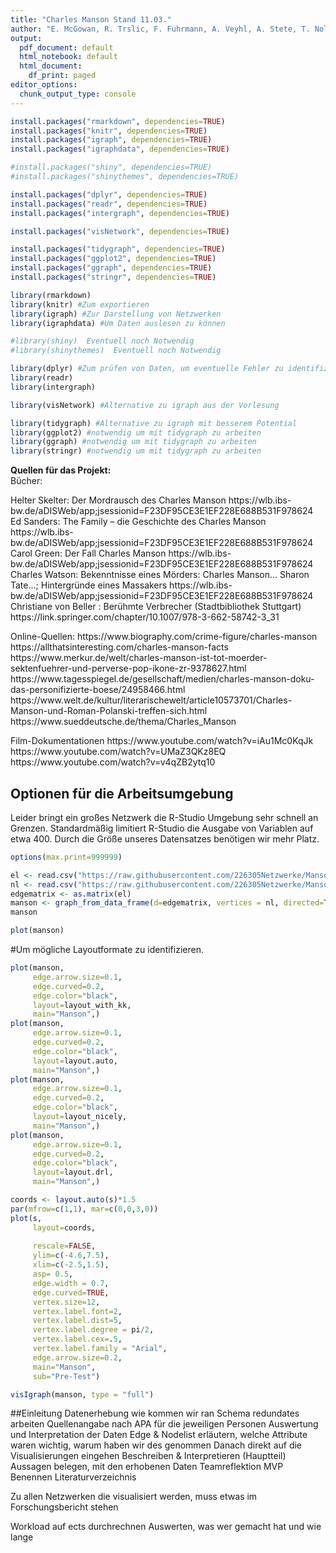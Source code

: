 ---
title: "Charles Manson Stand 11.03."
author: "E. McGowan, R. Trslic, F. Fuhrmann, A. Veyhl, A. Stete, T. Nolte"
output:
  pdf_document: default
  html_notebook: default
  html_document:
    df_print: paged
editor_options:
  chunk_output_type: console
---
```{r Installieren der Packages}
install.packages("rmarkdown", dependencies=TRUE)
install.packages("knitr", dependencies=TRUE)
install.packages("igraph", dependencies=TRUE)
install.packages("igraphdata", dependencies=TRUE)

#install.packages("shiny", dependencies=TRUE)
#install.packages("shinythemes", dependencies=TRUE)

install.packages("dplyr", dependencies=TRUE)
install.packages("readr", dependencies=TRUE)
install.packages("intergraph", dependencies=TRUE)

install.packages("visNetwork", dependencies=TRUE)

install.packages("tidygraph", dependencies=TRUE)
install.packages("ggplot2", dependencies=TRUE)
install.packages("ggraph", dependencies=TRUE)
install.packages("stringr", dependencies=TRUE)

```

```{r Initialisierung der Packages}
library(rmarkdown)
library(knitr) #Zum exportieren
library(igraph) #Zur Darstellung von Netzwerken
library(igraphdata) #Um Daten auslesen zu können

#library(shiny)  Eventuell noch Notwendig 
#library(shinythemes)  Eventuell noch Notwendig 

library(dplyr) #Zum prüfen von Daten, um eventuelle Fehler zu identifizieren
library(readr)
library(intergraph)

library(visNetwork) #Alternative zu igraph aus der Vorlesung

library(tidygraph) #Alternative zu igraph mit besserem Potential 
library(ggplot2) #notwendig um mit tidygraph zu arbeiten
library(ggraph) #notwendig um mit tidygraph zu arbeiten
library(stringr) #notwendig um mit tidygraph zu arbeiten
```


**Quellen für das Projekt:**  
Bücher:

Helter Skelter: Der Mordrausch des Charles Manson
https://wlb.ibs-bw.de/aDISWeb/app;jsessionid=F23DF95CE3E1EF228E688B531F978624
Ed Sanders: The Family – die Geschichte des Charles Manson 
https://wlb.ibs-bw.de/aDISWeb/app;jsessionid=F23DF95CE3E1EF228E688B531F978624
Carol Green: Der Fall Charles Manson 
https://wlb.ibs-bw.de/aDISWeb/app;jsessionid=F23DF95CE3E1EF228E688B531F978624
Charles Watson: Bekenntnisse eines Mörders: Charles Manson... Sharon Tate...; Hintergründe eines Massakers
https://wlb.ibs-bw.de/aDISWeb/app;jsessionid=F23DF95CE3E1EF228E688B531F978624
Christiane von Beller : Berühmte Verbrecher (Stadtbibliothek Stuttgart)
https://link.springer.com/chapter/10.1007/978-3-662-58742-3_31

Online-Quellen:
https://www.biography.com/crime-figure/charles-manson
https://allthatsinteresting.com/charles-manson-facts
https://www.merkur.de/welt/charles-manson-ist-tot-moerder-sektenfuehrer-und-perverse-pop-ikone-zr-9378627.html
https://www.tagesspiegel.de/gesellschaft/medien/charles-manson-doku-das-personifizierte-boese/24958466.html
https://www.welt.de/kultur/literarischewelt/article10573701/Charles-Manson-und-Roman-Polanski-treffen-sich.html
https://www.sueddeutsche.de/thema/Charles_Manson


Film-Dokumentationen
https://www.youtube.com/watch?v=iAu1Mc0KqJk
https://www.youtube.com/watch?v=UMaZ3QKz8EQ
https://www.youtube.com/watch?v=v4qZB2ytq10


## Optionen für die Arbeitsumgebung
Leider bringt ein großes Netzwerk die R-Studio Umgebung sehr schnell an Grenzen. Standardmäßig limitiert R-Studio die Ausgabe von Variablen auf etwa 400. Durch die Größe unseres Datensatzes benötigen wir mehr Platz. 

```{r Sonderoptionen da großes Netzwerk}
options(max.print=999999)
```


```{r Einlesung der Daten}
el <- read.csv("https://raw.githubusercontent.com/226305Netzwerke/Manson_Seminar/master/Edgelist.csv", header=T, as.is=T, sep = ",")
nl <- read.csv("https://raw.githubusercontent.com/226305Netzwerke/Manson_Seminar/master/Nodelist.csv", header=T, as.is=T, sep = ",")
edgematrix <- as.matrix(el)
manson <- graph_from_data_frame(d=edgematrix, vertices = nl, directed=T)
manson
```

```{r Plotten der Rohdaten}
plot(manson)
```


#Um mögliche Layoutformate zu identifizieren. 

```{r Testplots}
plot(manson,
     edge.arrow.size=0.1,
     edge.curved=0.2,
     edge.color="black",
     layout=layout_with_kk,
     main="Manson",)
plot(manson,
     edge.arrow.size=0.1,
     edge.curved=0.2,
     edge.color="black",
     layout=layout.auto,
     main="Manson",)
plot(manson,
     edge.arrow.size=0.1,
     edge.curved=0.2,
     edge.color="black",
     layout=layout_nicely,
     main="Manson",)
plot(manson,
     edge.arrow.size=0.1,
     edge.curved=0.2,
     edge.color="black",
     layout=layout.drl,
     main="Manson",)
```


```{r Entzerrter Plot}
coords <- layout.auto(s)*1.5
par(mfrow=c(1,1), mar=c(0,0,3,0))
plot(s, 
     layout=coords,
     
     rescale=FALSE,
     ylim=c(-4.6,7.5),
     xlim=c(-2.5,1.5), 
     asp= 0.5,
     edge.width = 0.7,
     edge.curved=TRUE, 
     vertex.size=12, 
     vertex.label.font=2,
     vertex.label.dist=5,
     vertex.label.degree = pi/2, 
     vertex.label.cex=.5,
     vertex.label.family = "Arial",
     edge.arrow.size=0.2,
     main="Manson",
     sub="Pre-Test")
```


```{r}
visIgraph(manson, type = "full")
```


##Einleitung
Datenerhebung
  wie kommen wir ran 
  Schema 
  redundates arbeiten 
  Quellenangabe nach APA für die jeweiligen Personen 
Auswertung und Interpretation der Daten 
  Edge & Nodelist erläutern, welche Attribute waren wichtig, warum haben wir des genommen 
  Danach direkt auf die Visualisierungen eingehen
    Beschreiben & Interpretieren
  (Hauptteil)
  Aussagen belegen, mit den erhobenen Daten 
  Teamreflektion 
  MVP Benennen 
Literaturverzeichnis 

Zu allen Netzwerken die visualisiert werden, muss etwas im Forschungsbericht stehen

Workload auf ects durchrechnen 
Auswerten, was wer gemacht hat und wie lange 


